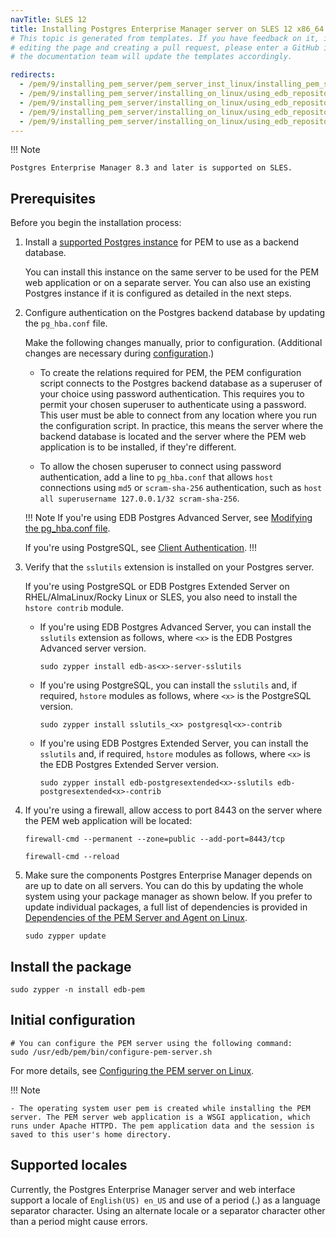 ```yaml
---
navTitle: SLES 12
title: Installing Postgres Enterprise Manager server on SLES 12 x86_64
# This topic is generated from templates. If you have feedback on it, instead of
# editing the page and creating a pull request, please enter a GitHub issue and
# the documentation team will update the templates accordingly.

redirects:
  - /pem/9/installing_pem_server/pem_server_inst_linux/installing_pem_server_using_edb_repository/x86_amd64/pem_server_sles12_x86
  - /pem/9/installing_pem_server/installing_on_linux/using_edb_repository/ibm_power_ppc64le/pem_server_sles12_x86/
  - /pem/9/installing_pem_server/installing_on_linux/using_edb_repository/ppc64le/pem_server_sles12_x86/
  - /pem/9/installing_pem_server/installing_on_linux/using_edb_repository/x86_amd64/pem_server_sles12_x86/
  - /pem/9/installing_pem_server/installing_on_linux/using_edb_repository/x86/pem_server_sles12_x86/
---
```


!!! Note

    Postgres Enterprise Manager 8.3 and later is supported on SLES.

## Prerequisites

Before you begin the installation process:

1. Install a [supported Postgres instance](/pem/latest/#postgres-compatibility) for PEM to use as a backend database.

   You can install this instance on the same server to be used for the PEM web application or on a separate server. You can also use an existing Postgres instance if it is configured as detailed in the next steps.

2. Configure authentication on the Postgres backend database by updating the `pg_hba.conf` file.

   Make the following changes manually, prior to configuration. (Additional changes are necessary during [configuration](/pem/8/installing/configuring_the_pem_server_on_linux.mdx).)

   - To create the relations required for PEM, the PEM configuration script connects to the Postgres backend database as a superuser of your choice using password authentication. This requires you to permit your chosen superuser to authenticate using a password. This user must be able to connect from any location where you run the configuration script. In practice, this means the server where the backend database is located and the server where the PEM web application is to be installed, if they're different.

   - To allow the chosen superuser to connect using password authentication, add a line to `pg_hba.conf` that allows `host` connections using `md5` or `scram-sha-256` authentication, such as `host all superusername 127.0.0.1/32 scram-sha-256`.

   !!! Note
   If you're using EDB Postgres Advanced Server, see [Modifying the pg_hba.conf file](/pem/latest/managing_database_server/#modifying-the-pg_hbaconf-file).

   If you're using PostgreSQL, see [Client Authentication](https://www.postgresql.org/docs/current/auth-pg-hba-conf.html).
   !!!

3. Verify that the `sslutils` extension is installed on your Postgres server.

   If you're using PostgreSQL or EDB Postgres Extended Server on RHEL/AlmaLinux/Rocky Linux or SLES, you also need to install the `hstore contrib` module.

   - If you're using EDB Postgres Advanced Server, you can install the `sslutils` extension as follows, where `<x>` is the EDB Postgres Advanced server version.

     ```shell
     sudo zypper install edb-as<x>-server-sslutils
     ```

   - If you're using PostgreSQL, you can install the `sslutils` and, if required, `hstore` modules as follows, where `<x>` is the PostgreSQL version.
     ```shell
     sudo zypper install sslutils_<x> postgresql<x>-contrib
     ```
   - If you're using EDB Postgres Extended Server, you can install the `sslutils` and, if required, `hstore` modules as follows, where `<x>` is the EDB Postgres Extended Server version.
     ```shell
     sudo zypper install edb-postgresextended<x>-sslutils edb-postgresextended<x>-contrib
     ```

4. If you're using a firewall, allow access to port 8443 on the server where the PEM web application will be located:

   ```shell
   firewall-cmd --permanent --zone=public --add-port=8443/tcp

   firewall-cmd --reload
   ```

5. Make sure the components Postgres Enterprise Manager depends on are up to date on all servers. You can do this by updating the whole system using your package manager as shown below.
   If you prefer to update individual packages, a full list of dependencies is provided in [Dependencies of the PEM Server and Agent on Linux](../dependencies.md).

   ```shell
   sudo zypper update
   ```

## Install the package

```shell
sudo zypper -n install edb-pem
```

## Initial configuration

```shell
# You can configure the PEM server using the following command:
sudo /usr/edb/pem/bin/configure-pem-server.sh
```

For more details, see [Configuring the PEM server on Linux](../configuring_the_pem_server_on_linux/).

!!! Note

    - The operating system user pem is created while installing the PEM server. The PEM server web application is a WSGI application, which runs under Apache HTTPD. The pem application data and the session is saved to this user's home directory.

## Supported locales

Currently, the Postgres Enterprise Manager server and web interface support a locale of `English(US) en_US` and use of a period (.) as a language separator character. Using an alternate locale or a separator character other than a period might cause errors.
